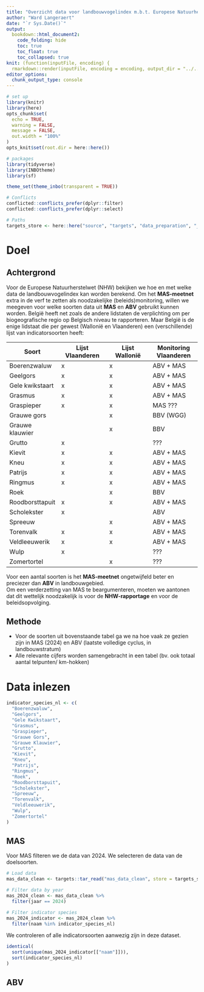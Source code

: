 ```yaml
---
title: "Overzicht data voor landbouwvogelindex m.b.t. Europese Natuurherstelwet"
author: "Ward Langeraert"
date: "`r Sys.Date()`"
output:
  bookdown::html_document2:
    code_folding: hide
    toc: true
    toc_float: true
    toc_collapsed: true
knit: (function(inputFile, encoding) {
  rmarkdown::render(inputFile, encoding = encoding, output_dir = "../../output/rapporten/markdown/2025") })
editor_options: 
  chunk_output_type: console
---
```


```r
# set up
library(knitr)
library(here)
opts_chunk$set(
  echo = TRUE,
  warning = FALSE,
  message = FALSE,
  out.width = "100%"
)
opts_knit$set(root.dir = here::here())
```

```r
# packages
library(tidyverse)
library(INBOtheme)
library(sf)

theme_set(theme_inbo(transparent = TRUE))

# Conflicts
conflicted::conflicts_prefer(dplyr::filter)
conflicted::conflicts_prefer(dplyr::select)

# Paths
targets_store <- here::here("source", "targets", "data_preparation", "_targets")
```

# Doel
## Achtergrond

Voor de Europese Natuurherstelwet (NHW) bekijken we hoe en met welke data de landbouwvogelindex kan worden berekend.
Om het **MAS-meetnet** extra in de verf te zetten als noodzakelijke (beleids)monitoring, willen we meegeven voor welke soorten data uit **MAS** en **ABV** gebruikt kunnen worden.
België heeft net zoals de andere lidstaten de verplichting om per biogeografische regio op Belgisch niveau te rapporteren. Maar België is de enige lidstaat die per gewest (Wallonië en Vlaanderen) een (verschillende) lijst van indicatorsoorten heeft:

| Soort              | Lijst Vlaanderen      | Lijst Wallonië      | Monitoring Vlaanderen |
|--------------------|-----------------------|---------------------|-----------------------|
| Boerenzwaluw       | x                     | x                   | ABV + MAS             |
| Geelgors           | x                     | x                   | ABV + MAS             |
| Gele kwikstaart    | x                     | x                   | ABV + MAS             |
| Grasmus            | x                     | x                   | ABV + MAS             |
| Graspieper         | x                     | x                   | MAS ???               |
| Grauwe gors        |                       | x                   | BBV (WGG)             |
| Grauwe klauwier    |                       | x                   | BBV                   |
| Grutto             | x                     |                     | ???                   |
| Kievit             | x                     | x                   | ABV + MAS             |
| Kneu               | x                     | x                   | ABV + MAS             |
| Patrijs            | x                     | x                   | ABV + MAS             |
| Ringmus            | x                     | x                   | ABV + MAS             |
| Roek               |                       | x                   | BBV                   |
| Roodborsttapuit    | x                     | x                   | ABV + MAS             |
| Scholekster        | x                     |                     | ABV                   |
| Spreeuw            |                       | x                   | ABV + MAS             |
| Torenvalk          | x                     | x                   | ABV + MAS             |
| Veldleeuwerik      | x                     | x                   | ABV + MAS             |
| Wulp               | x                     |                     | ???                   |
| Zomertortel        |                       | x                   | ???                   |

Voor een aantal soorten is het **MAS-meetnet** ongetwijfeld beter en preciezer dan **ABV** in landbouwgebied.  
Om een verderzetting van MAS te beargumenteren, moeten we aantonen dat dit wettelijk noodzakelijk is voor de **NHW-rapportage** en voor de beleidsopvolging.

## Methode

- Voor de soorten uit bovenstaande tabel ga we na hoe vaak ze gezien zijn in MAS (2024) en ABV (laatste volledige cyclus, in landbouwstratum)
- Alle relevante cijfers worden samengebracht in een tabel (bv. ook totaal aantal telpunten/ km-hokken)

# Data inlezen

```r
indicator_species_nl <- c(
  "Boerenzwaluw",
  "Geelgors",
  "Gele Kwikstaart",
  "Grasmus",
  "Graspieper",
  "Grauwe Gors",
  "Grauwe Klauwier",
  "Grutto",
  "Kievit",
  "Kneu",
  "Patrijs",
  "Ringmus",
  "Roek",
  "Roodborsttapuit",
  "Scholekster",
  "Spreeuw",
  "Torenvalk",
  "Veldleeuwerik",
  "Wulp",
  "Zomertortel"
)
```

## MAS

Voor MAS filteren we de data van 2024. We selecteren de data van de doelsoorten.

```r
# Load data
mas_data_clean <- targets::tar_read("mas_data_clean", store = targets_store)

# Filter data by year
mas_2024_clean <- mas_data_clean %>%
  filter(jaar == 2024)

# Filter indicator species
mas_2024_indicator <- mas_2024_clean %>%
  filter(naam %in% indicator_species_nl)
```

We controleren of alle indicatorsoorten aanwezig zijn in deze dataset.

```r
identical(
  sort(unique(mas_2024_indicator[["naam"]])),
  sort(indicator_species_nl)
)
```

## ABV

